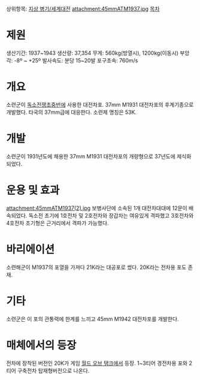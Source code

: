 상위항목: [[지상 병기/세계대전]]
attachment:45mmATM1937.jpg
[[목차]]
= 제원 =
생산기간: 1937~1943
생산량: 37,354
무게: 560kg(방열시), 1200kg(이동시)
부앙각: -8º ~ +25º
발사속도: 분당 15~20발
포구초속: 760m/s

= 개요 =
소련군이 [[독소전쟁]]초중반에 사용한 대전차포. 37mm M1931 대전차포의 후계기종으로 개발했다. 타국의 37mm급에 대응한다. 소련제 명칭은 53K.

= 개발 =
소련군이 1931년도에 채용한 37mm M1931 대전차포의 개량형으로 37년도에 제식화되었다.

= 운용 및 효과 =
attachment:45mmATM1937(2).jpg
보병사단에 소속된 1개 대전차대대에 12문이 배속되었다. 독소전 초기에 1호전차 및 2호전차와 장갑차는 여유있게 격파했고 3호전차와 4호전차 초기형은 근거리에서 격파가 가능했다.

= 바리에이션 =
소련해군이 M1937의 포열을 가져다 21K라는 대공포로 썼다. 20K라는 전차용 포도 존재.

= 기타 =
소련군은 이 포의 관통력에 한계를 느끼고  45mm M1942 대전차포를 개발한다.

= 매체에서의 등장 =
전차에 장착된 버전인 20K가 게임 [[월드 오브 탱크]]에서 등장. 1~3티어 경전차용 포와 2티어 구축전차 탑재형버전으로 나온다.
